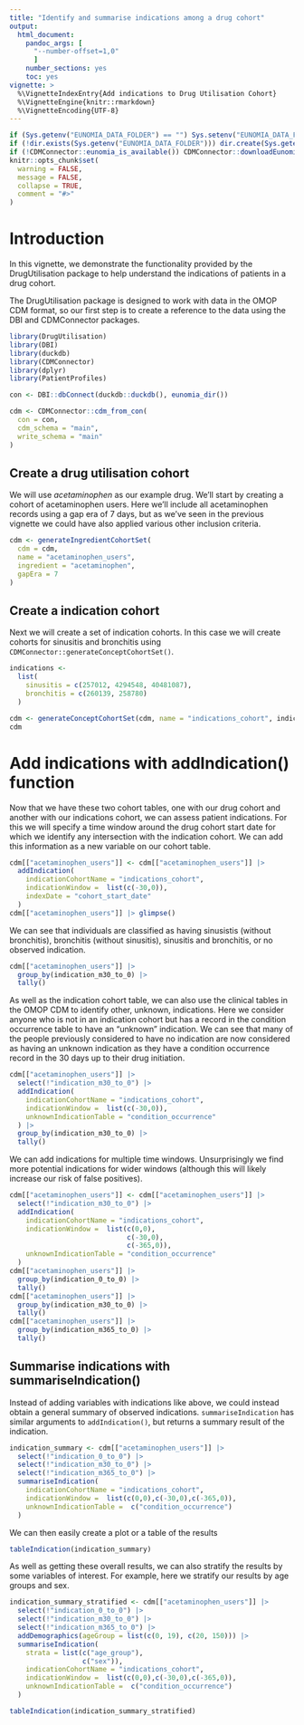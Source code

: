 ```yaml
---
title: "Identify and summarise indications among a drug cohort"
output: 
  html_document:
    pandoc_args: [
      "--number-offset=1,0"
      ]
    number_sections: yes
    toc: yes
vignette: >
  %\VignetteIndexEntry{Add indications to Drug Utilisation Cohort}
  %\VignetteEngine{knitr::rmarkdown}
  %\VignetteEncoding{UTF-8}
---
```


```r
if (Sys.getenv("EUNOMIA_DATA_FOLDER") == "") Sys.setenv("EUNOMIA_DATA_FOLDER" = tempdir())
if (!dir.exists(Sys.getenv("EUNOMIA_DATA_FOLDER"))) dir.create(Sys.getenv("EUNOMIA_DATA_FOLDER"))
if (!CDMConnector::eunomia_is_available()) CDMConnector::downloadEunomiaData()
knitr::opts_chunk$set(
  warning = FALSE,
  message = FALSE,
  collapse = TRUE,
  comment = "#>"
)
```

# Introduction

In this vignette, we demonstrate the functionality provided by the DrugUtilisation package to help understand the indications of patients in a drug cohort.

The DrugUtilisation package is designed to work with data in the OMOP CDM format, so our first step is to create a reference to the data using the DBI and CDMConnector packages. 

```r
library(DrugUtilisation)
library(DBI)
library(duckdb)
library(CDMConnector)
library(dplyr)
library(PatientProfiles)

con <- DBI::dbConnect(duckdb::duckdb(), eunomia_dir())

cdm <- CDMConnector::cdm_from_con(
  con = con,
  cdm_schema = "main",
  write_schema = "main"
)
```

## Create a drug utilisation cohort

We will use *acetaminophen* as our example drug. We'll start by creating a cohort of acetaminophen users. Here we'll include all acetaminophen records using a gap era of 7 days, but as we've seen in the previous vignette we could have also applied various other inclusion criteria.

```r
cdm <- generateIngredientCohortSet(
  cdm = cdm,
  name = "acetaminophen_users",
  ingredient = "acetaminophen", 
  gapEra = 7
)
```
## Create a indication cohort

Next we will create a set of indication cohorts. In this case we will create cohorts for sinusitis  and bronchitis using `CDMConnector::generateConceptCohortSet()`. 

```r
indications <-
  list(
    sinusitis = c(257012, 4294548, 40481087),
    bronchitis = c(260139, 258780)
  )

cdm <- generateConceptCohortSet(cdm, name = "indications_cohort", indications)
cdm
```


# Add indications with addIndication() function

Now that we have these two cohort tables, one with our drug cohort and another with our indications cohort, we can assess patient indications. For this we will specify a time window around the drug cohort start date for which we identify any intersection with the indication cohort. We can add this information as a new variable on our cohort table.

```r
cdm[["acetaminophen_users"]] <- cdm[["acetaminophen_users"]] |>
  addIndication(
    indicationCohortName = "indications_cohort",
    indicationWindow =  list(c(-30,0)), 
    indexDate = "cohort_start_date"
  )
cdm[["acetaminophen_users"]] |> glimpse()
```

We can see that individuals are classified as having sinusistis (without bronchitis), bronchitis (without sinusitis), sinusitis and bronchitis, or no observed indication.
```r
cdm[["acetaminophen_users"]] |> 
  group_by(indication_m30_to_0) |> 
  tally()
```

As well as the indication cohort table, we can also use the clinical tables in the OMOP CDM to identify other, unknown, indications. Here we consider anyone who is not in an indication cohort but has a record in the condition occurrence table to have an "unknown" indication. We can see that many of the people previously considered to have no indication are now considered as having an unknown indication as they have a condition occurrence record in the 30 days up to their drug initiation.

```r
cdm[["acetaminophen_users"]] |>
  select(!"indication_m30_to_0") |> 
  addIndication(
    indicationCohortName = "indications_cohort",
    indicationWindow =  list(c(-30,0)),
    unknownIndicationTable = "condition_occurrence"
  ) |> 
  group_by(indication_m30_to_0) |> 
  tally()
```

We can add indications for multiple time windows. Unsurprisingly we find more potential indications for wider windows (although this will likely increase our risk of false positives).
```r
cdm[["acetaminophen_users"]] <- cdm[["acetaminophen_users"]] |>
  select(!"indication_m30_to_0") |> 
  addIndication(
    indicationCohortName = "indications_cohort",
    indicationWindow =  list(c(0,0),
                             c(-30,0),
                             c(-365,0)),
    unknownIndicationTable = "condition_occurrence"
  )
cdm[["acetaminophen_users"]] |> 
  group_by(indication_0_to_0) |> 
  tally()
cdm[["acetaminophen_users"]] |> 
  group_by(indication_m30_to_0) |> 
  tally()
cdm[["acetaminophen_users"]] |> 
  group_by(indication_m365_to_0) |> 
  tally()
```

## Summarise indications with summariseIndication()

Instead of adding variables with indications like above, we could instead obtain a general summary of observed indications. `summariseIndication` has similar arguments to  `addIndication()`, but returns a summary result of the indication.

```r
indication_summary <- cdm[["acetaminophen_users"]] |>
  select(!"indication_0_to_0") |> 
  select(!"indication_m30_to_0") |> 
  select(!"indication_m365_to_0") |> 
  summariseIndication(
    indicationCohortName = "indications_cohort",
    indicationWindow =  list(c(0,0),c(-30,0),c(-365,0)),
    unknownIndicationTable =  c("condition_occurrence")
  )
```

We can then easily create a plot or a table of the results
```r
tableIndication(indication_summary)
```

As well as getting these overall results, we can also stratify the results by some variables of interest. For example, here we stratify our results by age groups and sex. 

```r
indication_summary_stratified <- cdm[["acetaminophen_users"]] |>
  select(!"indication_0_to_0") |> 
  select(!"indication_m30_to_0") |> 
  select(!"indication_m365_to_0") |> 
  addDemographics(ageGroup = list(c(0, 19), c(20, 150))) |>
  summariseIndication(
    strata = list(c("age_group"),
                  c("sex")),
    indicationCohortName = "indications_cohort",
    indicationWindow =  list(c(0,0),c(-30,0),c(-365,0)),
    unknownIndicationTable =  c("condition_occurrence")
  )
```

```r
tableIndication(indication_summary_stratified)
```

